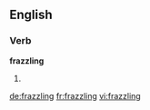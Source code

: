 ==English==

===Verb===
'''frazzling'''

# {{present participle of|[[frazzle]]}}

[[de:frazzling]]
[[fr:frazzling]]
[[vi:frazzling]]